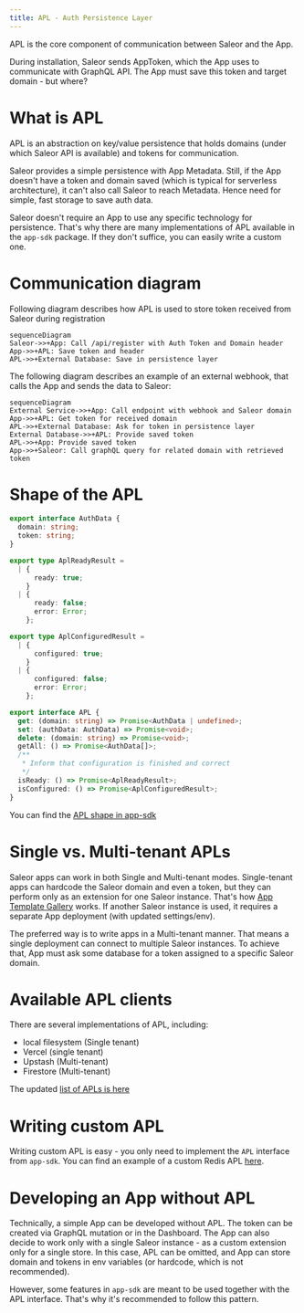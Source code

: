 ```yaml
---
title: APL - Auth Persistence Layer
---
```


APL is the core component of communication between Saleor and the App.

During installation, Saleor sends AppToken, which the App uses to communicate with GraphQL API. The App must save this token and target domain - but where?

# What is APL

APL is an abstraction on key/value persistence that holds domains (under which Saleor API is available) and tokens for communication.

Saleor provides a simple persistence with App Metadata. Still, if the App doesn't have a token and domain saved (which is typical for serverless architecture), it can't also call Saleor to reach Metadata. Hence need for simple, fast storage to save auth data.

Saleor doesn't require an App to use any specific technology for persistence. That's why there are many implementations of APL available in the `app-sdk` package. If they don't suffice, you can easily write a custom one.

# Communication diagram

Following diagram describes how APL is used to store token received from Saleor during registration

```mermaid
sequenceDiagram
Saleor->>+App: Call /api/register with Auth Token and Domain header
App->>+APL: Save token and header
APL->>+External Database: Save in persistence layer
```

The following diagram describes an example of an external webhook, that calls the App and sends the data to Saleor:

```mermaid
sequenceDiagram
External Service->>+App: Call endpoint with webhook and Saleor domain
App->>+APL: Get token for received domain
APL->>+External Database: Ask for token in persistence layer
External Database->>+APL: Provide saved token
APL->>+App: Provide saved token
App->>+Saleor: Call graphQL query for related domain with retrieved token
```

# Shape of the APL

```typescript
export interface AuthData {
  domain: string;
  token: string;
}

export type AplReadyResult =
  | {
      ready: true;
    }
  | {
      ready: false;
      error: Error;
    };

export type AplConfiguredResult =
  | {
      configured: true;
    }
  | {
      configured: false;
      error: Error;
    };

export interface APL {
  get: (domain: string) => Promise<AuthData | undefined>;
  set: (authData: AuthData) => Promise<void>;
  delete: (domain: string) => Promise<void>;
  getAll: () => Promise<AuthData[]>;
  /**
   * Inform that configuration is finished and correct
   */
  isReady: () => Promise<AplReadyResult>;
  isConfigured: () => Promise<AplConfiguredResult>;
}
```

You can find the [APL shape in app-sdk](https://github.com/saleor/saleor-app-sdk/blob/main/src/APL/apl.ts)

# Single vs. Multi-tenant APLs

Saleor apps can work in both Single and Multi-tenant modes. Single-tenant apps can hardcode the Saleor domain and even a token, but they can perform only as an extension for one Saleor instance. That's how [App Template Gallery](https://docs.saleor.io/docs/3.x/dashboard/app-templates-gallery) works. If another Saleor instance is used, it requires a separate App deployment (with updated settings/env).

The preferred way is to write apps in a Multi-tenant manner. That means a single deployment can connect to multiple Saleor instances. To achieve that, App must ask some database for a token assigned to a specific Saleor domain.

# Available APL clients

There are several implementations of APL, including:

- local filesystem (Single tenant)
- Vercel (single tenant)
- Upstash (Multi-tenant)
- Firestore (Multi-tenant)

The updated [list of APLs is here](https://github.com/saleor/saleor-app-sdk/blob/main/docs/apl.md#available-apls)

# Writing custom APL

Writing custom APL is easy - you only need to implement the `APL` interface from `app-sdk`. You can find an example of a custom Redis APL [here](https://github.com/saleor/saleor-app-sdk/blob/main/docs/apl.md#example-implementation).

# Developing an App without APL

Technically, a simple App can be developed without APL. The token can be created via GraphQL mutation or in the Dashboard. The App can also decide to work only with a single Saleor instance - as a custom extension only for a single store.
In this case, APL can be omitted, and App can store domain and tokens in env variables (or hardcode, which is not recommended).

However, some features in `app-sdk` are meant to be used together with the APL interface. That's why it's recommended to follow this pattern.
